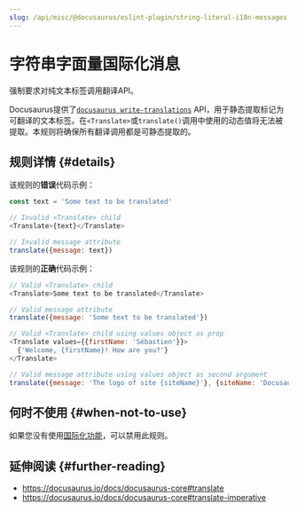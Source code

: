 ```yaml
---
slug: /api/misc/@docusaurus/eslint-plugin/string-literal-i18n-messages
---
```


# 字符串字面量国际化消息

强制要求对纯文本标签调用翻译API。

Docusaurus提供了[`docusaurus write-translations`](../../../cli.mdx#docusaurus-write-translations-sitedir) API，用于静态提取标记为可翻译的文本标签。在`<Translate>`或`translate()`调用中使用的动态值将无法被提取。本规则将确保所有翻译调用都是可静态提取的。

## 规则详情 {#details}

该规则的**错误**代码示例：

```js
const text = 'Some text to be translated'

// Invalid <Translate> child
<Translate>{text}</Translate>

// Invalid message attribute
translate({message: text})
```

该规则的**正确**代码示例：

```js
// Valid <Translate> child
<Translate>Some text to be translated</Translate>

// Valid message attribute
translate({message: 'Some text to be translated'})

// Valid <Translate> child using values object as prop
<Translate values={{firstName: 'Sébastien'}}>
  {'Welcome, {firstName}! How are you?'}
</Translate>

// Valid message attribute using values object as second argument
translate({message: 'The logo of site {siteName}'}, {siteName: 'Docusaurus'})
```

## 何时不使用 {#when-not-to-use}

如果您没有使用[国际化功能](../../../i18n/i18n-introduction.mdx)，可以禁用此规则。

## 延伸阅读 {#further-reading}

- https://docusaurus.io/docs/docusaurus-core#translate
- https://docusaurus.io/docs/docusaurus-core#translate-imperative